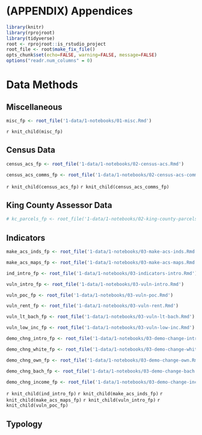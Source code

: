 # (APPENDIX) Appendices {-}

```r
library(knitr)
library(rprojroot)
library(tidyverse)
root <- rprojroot::is_rstudio_project
root_file <- root$make_fix_file()
opts_chunk$set(echo=FALSE, warning=FALSE, message=FALSE)
options("readr.num_columns" = 0)
```

# Data Methods

## Miscellaneous
```r
misc_fp <- root_file('1-data/1-notebooks/01-misc.Rmd')
```

`r knit_child(misc_fp)`

## Census Data

```r

census_acs_fp <- root_file('1-data/1-notebooks/02-census-acs.Rmd')

census_acs_comms_fp <- root_file('1-data/1-notebooks/02-census-acs-communities.Rmd')

```

`r knit_child(census_acs_fp)`
`r knit_child(census_acs_comms_fp)`

## King County Assessor Data

```r
# kc_parcels_fp <- root_file('1-data/1-notebooks/02-king-county-parcels.Rmd')
```


## Indicators

```r

make_acs_inds_fp <- root_file('1-data/1-notebooks/03-make-acs-inds.Rmd')

make_acs_maps_fp <- root_file('1-data/1-notebooks/03-make-acs-maps.Rmd')

ind_intro_fp <- root_file('1-data/1-notebooks/03-indicators-intro.Rmd')

vuln_intro_fp <- root_file('1-data/1-notebooks/03-vuln-intro.Rmd')

vuln_poc_fp <- root_file('1-data/1-notebooks/03-vuln-poc.Rmd')

vuln_rent_fp <- root_file('1-data/1-notebooks/03-vuln-rent.Rmd')

vuln_lt_bach_fp <- root_file('1-data/1-notebooks/03-vuln-lt-bach.Rmd')

vuln_low_inc_fp <- root_file('1-data/1-notebooks/03-vuln-low-inc.Rmd')

demo_chng_intro_fp <- root_file('1-data/1-notebooks/03-demo-change-intro.Rmd')

demo_chng_white_fp <- root_file('1-data/1-notebooks/03-demo-change-white.Rmd')

demo_chng_own_fp <- root_file('1-data/1-notebooks/03-demo-change-own.Rmd')

demo_chng_bach_fp <- root_file('1-data/1-notebooks/03-demo-change-bach.Rmd')

demo_chng_income_fp <- root_file('1-data/1-notebooks/03-demo-change-inc.Rmd')

```

`r knit_child(ind_intro_fp)`
`r knit_child(make_acs_inds_fp)`
`r knit_child(make_acs_maps_fp)`
`r knit_child(vuln_intro_fp)`
`r knit_child(vuln_poc_fp)`


## Typology